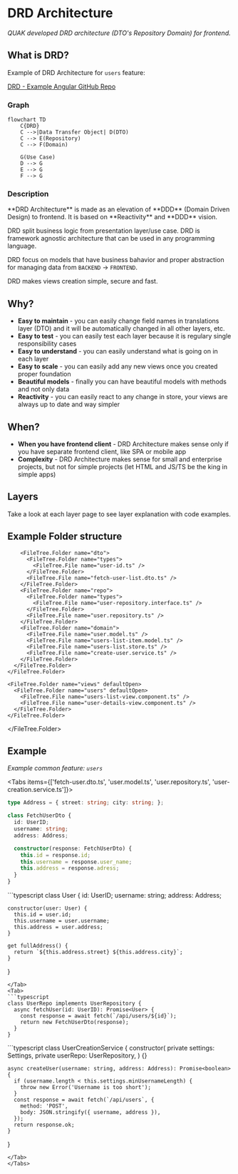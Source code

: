 
# DRD Architecture

*QUAK developed DRD architecture (DTO's Repository Domain) for frontend.*

## What is DRD?

Example of DRD Architecture for `users` feature:

[DRD - Example Angular GitHub Repo](https://github.com/Walikuperek/DRD-frontend-architecture)


### Graph

```mermaid
flowchart TD
    C{DRD}
    C -->|Data Transfer Object| D(DTO)
    C --> E(Repository)
    C --> F(Domain)

    G(Use Case)
    D --> G
    E --> G
    F --> G
```

### Description

<Callout emoji="👾" type="info">
  **DRD Architecture** is made as an elevation of **DDD** (Domain Driven Design) to frontend. It is based on **Reactivity** and **DDD** vision.
</Callout>

DRD split business logic from presentation layer/use case. DRD is framework agnostic architecture that can be used in any programming language.

DRD focus on models that have business bahavior and proper abstraction for managing data from `BACKEND` &rarr; `FRONTEND`.

DRD makes views creation simple, secure and fast.

## Why?

- **Easy to maintain** - you can easily change field names in translations layer (DTO) and it will be automatically changed in all other layers, etc.
- **Easy to test** - you can easily test each layer because it is regulary single responsibility cases
- **Easy to understand** - you can easily understand what is going on in each layer
- **Easy to scale** - you can easily add any new views once you created proper foundation
- **Beautiful models** - finally you can have beautiful models with methods and not only data
- **Reactivity** - you can easily react to any change in store, your views are always up to date and way simpler

## When?

- **When you have frontend client** - DRD Architecture makes sense only if you have separate frontend client, like SPA or mobile app
- **Complexity** - DRD Architecture makes sense for small and enterprise projects, but not for simple projects (let HTML and JS/TS be the king in simple apps)

## Layers

Take a look at each layer page to see layer explanation with code examples.

<Cards>
  <Card title="👤 1. DTO" href="#example" />
  <Card title="🏪 2. Repository" href="#example" />
  <Card title="💰 3. Domain" href="#example" />
  <Card title="📈 4. Use Case" href="#example" />
</Cards>

## Example Folder structure

<FileTree>
  <FileTree.Folder name="src" defaultOpen>
    <FileTree.Folder name="features" defaultOpen>
      <FileTree.Folder name="users" defaultOpen>

        <FileTree.Folder name="dto">
          <FileTree.Folder name="types">
            <FileTree.File name="user-id.ts" />
          </FileTree.Folder>
          <FileTree.File name="fetch-user-list.dto.ts" />
        </FileTree.Folder>
        <FileTree.Folder name="repo">
          <FileTree.Folder name="types">
            <FileTree.File name="user-repository.interface.ts" />
          </FileTree.Folder>
          <FileTree.File name="user.repository.ts" />
        </FileTree.Folder>
        <FileTree.Folder name="domain">
          <FileTree.File name="user.model.ts" />
          <FileTree.File name="users-list-item.model.ts" />
          <FileTree.File name="users-list.store.ts" />
          <FileTree.File name="create-user.service.ts" />
        </FileTree.Folder>
      </FileTree.Folder>
    </FileTree.Folder>

    <FileTree.Folder name="views" defaultOpen>
      <FileTree.Folder name="users" defaultOpen>
        <FileTree.File name="users-list-view.component.ts" />
        <FileTree.File name="user-details-view.component.ts" />
      </FileTree.Folder>
    </FileTree.Folder>
  </FileTree.Folder>
</FileTree>

## Example

*Example common feature: `users`*

<Tabs items={['fetch-user.dto.ts', 'user.model.ts', 'user.repository.ts', 'user-creation.service.ts']}>
  <Tab>
  ```typescript
  type Address = { street: string; city: string; };

  class FetchUserDto {
    id: UserID;
    username: string;
    address: Address;

    constructor(response: FetchUserDto) {
      this.id = response.id;
      this.username = response.user_name;
      this.address = response.adress;
    }
  }
  ```
  </Tab>
  <Tab>
  ```typescript
  class User {
    id: UserID;
    username: string;
    address: Address;

    constructor(user: User) {
      this.id = user.id;
      this.username = user.username;
      this.address = user.address;
    }

    get fullAddress() {
      return `${this.address.street} ${this.address.city}`;
    }
  }
  ```
  </Tab>
  <Tab>
  ```typescript
  class UserRepo implements UserRepository {
    async fetchUser(id: UserID): Promise<User> {
      const response = await fetch(`/api/users/${id}`);
      return new FetchUserDto(response);
    }
  }
  ```
  </Tab>
  <Tab>
  ```typescript
  class UserCreationService {
    constructor(
        private settings: Settings,
        private userRepo: UserRepository,
    ) {}

    async createUser(username: string, address: Address): Promise<boolean> {
      if (username.length < this.settings.minUsernameLength) {
        throw new Error('Username is too short');
      }
      const response = await fetch(`/api/users`, {
        method: 'POST',
        body: JSON.stringify({ username, address }),
      });
      return response.ok;
    }
  }
  ```
  </Tab>
</Tabs>

